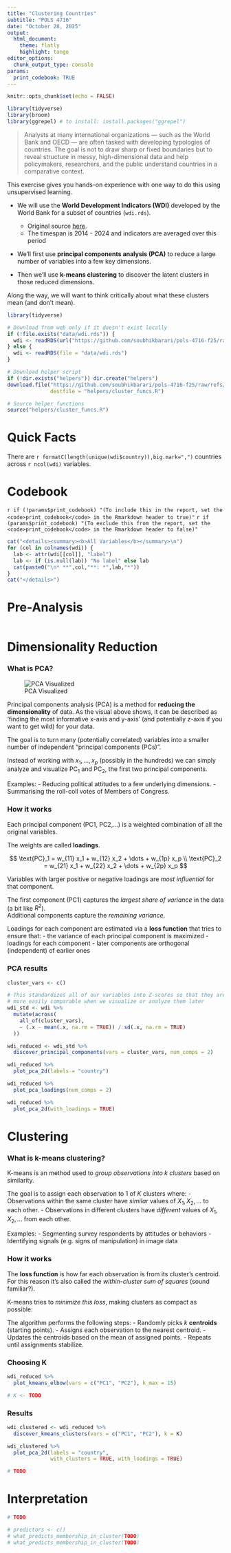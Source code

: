 ```yaml
---
title: "Clustering Countries"
subtitle: "POLS 4716"
date: "October 28, 2025"
output:
  html_document:
    theme: flatly
    highlight: tango
editor_options: 
  chunk_output_type: console
params:
  print_codebook: TRUE
---
```


<!--
When you are ready, click on Knit button in R Studio to produce 
an HTML document of your results.
-->

```r
knitr::opts_chunk$set(echo = FALSE)

library(tidyverse)
library(broom)
library(ggrepel) # to install: install.packages("ggrepel")
```

> Analysts at many international organizations — such as the World Bank and OECD — are often tasked with developing typologies of countries.
> The goal is not to draw sharp or fixed boundaries but to reveal structure in messy, high-dimensional data and help policymakers, researchers, and the public understand countries in a comparative context.

This exercise gives you hands-on experience with one way to do this using unsupervised learning. 

- We will use the **World Development Indicators (WDI)** developed by the World Bank for a subset of countries (`wdi.rds`).
  - Original source [here](https://datatopics.worldbank.org/world-development-indicators/).
  - The timespan is 2014 - 2024 and indicators are averaged over this period

- We'll first use **principal components analysis (PCA)** to reduce a large number of variables into a few key dimensions.

- Then we'll use **k-means clustering** to discover the latent clusters in those reduced dimensions.

Along the way, we will want to think critically about what these clusters mean (and don't mean).

```r
library(tidyverse)

# Download from web only if it doesn't exist locally
if (!file.exists("data/wdi.rds")) {
  wdi <- readRDS(url("https://github.com/soubhikbarari/pols-4716-f25/raw/refs/heads/main/data/wdi.rds"))
} else {
  wdi <- readRDS(file = "data/wdi.rds")
}

# Download helper script
if (!dir.exists("helpers")) dir.create("helpers")
download.file("https://github.com/soubhikbarari/pols-4716-f25/raw/refs/heads/main/helpers/cluster_funcs.R",
              destfile = "helpers/cluster_funcs.R")

# Source helper functions
source("helpers/cluster_funcs.R")
```

# Quick Facts

<!-- These will 'fill in' once you compile your Rmarkdown report! -->

There are `r formatC(length(unique(wdi$country)),big.mark=",")` countries across `r ncol(wdi)` variables.

# Codebook

`r if (!params$print_codebook) "(To include this in the report, set the <code>print_codebook</code> in the Rmarkdown header to true)"`
`r if (params$print_codebook) "(To exclude this from the report, set the <code>print_codebook</code> in the Rmarkdown header to false)"`

```r
cat("<details><summary><b>All Variables</b></summary>\n")
for (col in colnames(wdi)) {
  lab <- attr(wdi[[col]], "label")
  lab <- if (is.null(lab)) "No label" else lab
  cat(paste0("\n* **",col,"**: *",lab,"*"))
}
cat("</details>")
```

# Pre-Analysis

<!--
TASK 1
======
Before diving into PCA or clustering, take a few minutes to *look at the data and think conceptually*.

Review the variables above (you can just run the `all-vars` chunk above).

With your discussion partner, and after reviewing the variables above, brainstorm what a *policy-relevant typology of countries* might look like:

- Consider political, economic, and social dimensions.  
- You may want to recall some of the models and discussions from the conflict forecasting week.

Some additional questions to discuss:
- What kind of *descriptive typology* might help summarize this data?
- What policy or analytical *goal* would this typology serve? Who would be the audience?
- Which *variables* seem most relevant for grouping countries?
  - It may be helpful to google unfamiliar acronyms (WDI) or proper nouns (Ethnologue)
- How many *clusters or groups* of countries would you expect to see?

Jot down some notes from your discussion (bullet points are fine).
Feel free to write and run any relevant code in the chunk below.
-->

```r

```

# Dimensionality Reduction

### What is PCA?

<!-- If this doesn't render an image in R Studio, go to this link in your browser -->
![PCA Visualized](https://github.com/soubhikbarari/pols-4716-f25/raw/refs/heads/main/helpers/pca-dimredux.png)

Principal components analysis (PCA) is a method for **reducing the dimensionality** of data. As the visual above shows, it can be described as 'finding the most informative x-axis and y-axis' (and potentially z-axis if you want to get wild) for your data. 

The goal is to turn many (potentially correlated) variables into a smaller number of independent "principal components (PCs)".

Instead of working with $x_1,...,x_p$ (possibly in the hundreds) we can simply analyze and visualize $\text{PC}_1$ and $\text{PC}_2$, the first two principal components.

Examples: 
- Reducing political attitudes to a few underlying dimensions.
- Summarising the roll-coll votes of Members of Congress.

### How it works

Each principal component (PC1, PC2,...) is a weighted combination of all the original variables.  

The weights are called **loadings**.

<!-- If this doesn't render in R Studio (a) knit this or (b) click the gear button and generate a Preview -->
$$
\text{PC}_1 = w_{11} x_1 + w_{12} x_2 + \dots + w_{1p} x_p \\
\text{PC}_2 = w_{21} x_1 + w_{22} x_2 + \dots + w_{2p} x_p
$$

Variables with larger positive or negative loadings are *most influential* for that component.

The first component (PC1) captures the *largest share of variance* in the data (a bit like $R^2$).  
Additional components capture the *remaining variance*.

Loadings for each component are estimated via a **loss function** that tries to ensure that:
- the variance of each principal component is maximized
- loadings for each component
- later components are orthogonal (independent) of earlier ones

### PCA results

<!--
TASK 2a
=======
- Select the variables (at least 2) you want to include in your clustering analysis.
-->

```r
cluster_vars <- c()
```

<!--
(...cont'd)
- Run the block blow (transform-vars). 
  - What is it doing?
  - What is the purpose of this transformation?
-->

```r
# This standardizes all of our variables into Z-scores so that they are 
# more easily comparable when we visualize or analyze them later 
wdi_std <- wdi %>%
  mutate(across(
    all_of(cluster_vars),
    ~ (.x - mean(.x, na.rm = TRUE)) / sd(.x, na.rm = TRUE)
  ))
```

<!--
(...cont'd)
- Run `discover_principal_components()` to reduce the dimensionality of the data.
  - Refer to `cluster_funcs.R` to check documentation if needed.
-->

```r
wdi_reduced <- wdi_std %>%
  discover_principal_components(vars = cluster_vars, num_comps = 2)
```

<!--
(..cont'd)
- Visualize the results using `plot_pca_2d()`.
  - Interpret the results.
-->
```r
wdi_reduced %>%
  plot_pca_2d(labels = "country")
```

<!--
TASK 2b
=======
Now take a closer look at the loadings to interpret what the components represent. Run the following two plots.

- Which variables have the largest loadings on PC1 and PC2? (either positive or negative)
- Do these patterns align with your earlier typology brainstorm?
- How might you interpret the substantive meaning of PC1 and PC2 based on these variables?

Write some notes below the plots.
-->

```r
wdi_reduced %>%
  plot_pca_loadings(num_comps = 2)
```

```r
wdi_reduced %>%
  plot_pca_2d(with_loadings = TRUE)
```
<!-- Note: for an even better visualization, refer to the `labels` argument (check the function definition in `cluster_func.R`)
-->

# Clustering

### What is k-means clustering?

K-means is an method used to *group observations into k clusters* based on similarity.

The goal is to assign each observation to 1 of $K$ clusters where:
- Observations within the same cluster have *similar* values of $X_1,X_2,...$ to each other.
- Observations in different clusters have *different* values of $X_1,X_2,...$ from each other.

Examples:
- Segmenting survey respondents by attitudes or behaviors
- Identifying signals (e.g. signs of manipulation) in image data

### How it works

The **loss function** is how far each observation is from its cluster’s centroid.
For this reason it's also called the *within-cluster sum of squares* (sound familiar?).

K-means tries to *minimize this loss*, making clusters as compact as possible:

The algorithm performs the following steps: 
- Randomly picks $k$ **centroids** (starting points).
- Assigns each observation to the nearest centroid.
- Updates the centroids based on the mean of assigned points.
- Repeats until assignments stabilize.

### Choosing K

<!--
TASK 3
======
Now we'll be choosing a value for K (the number of clusters). 

In particular, we're going to evaluate what the k-means loss function looks
like for different values of K. 

Before doing this, discuss wtih your partner: what might the loss (y axis)
look like (e.g. its shape) for increasing values of K (x axis)? Why?

Now:
- Run the appropriate function to plot the k-means loss function
- Where does the 'elbow' in the said elbow plot appear? What does this rerpesent?
- What K does it suggest you should use? Are there reasons to prefer a different K?
-->

```r
wdi_reduced %>%
  plot_kmeans_elbow(vars = c("PC1", "PC2"), k_max = 15)
```

```r
# K <- TODO
```

### Results

<!--
TASK 4a
=======
Run and visualize the k-means clusters on the reduced space below.

Which countries or regions are represented in each of these clusters?

Hint: consider using the table() function.
-->

```r
wdi_clustered <- wdi_reduced %>%
  discover_kmeans_clusters(vars = c("PC1", "PC2"), k = K)
```

<!--
Note: consider tweaking the function arguments here for a better display.
-->
```r
wdi_clustered %>%
  plot_pca_2d(labels = "country", 
              with_clusters = TRUE, with_loadings = TRUE)
```

```r
# TODO
```

# Interpretation

<!--
TASK 5a
=======
Now we want to interpret our cluster outputs by looking at how key variables are distributed across clusters.

Let’s begin with a few cross-tabulations:
- Which clusters tend to have countries with higher-than-average GDP?
- Which clusters tend to have countries with higher-than-average infant mortality?
- Which clusters tend to have countries with higher-than-average CO2 emissions?

Hint: Remember that our variables are scaled into z-scores (what does a value of 0 mean?)

Use the table() function to output these cross-tabulations.

These quick cross-tabulations can help us form hypotheses about what each cluster represents *before* diving into any modelling.
-->

```r
# TODO
```

<!--
TASK 5b
=======
Next, we'll dig deeper into the predictors of cluster membership.

The goal in this step is to identify **significant (in both the statistical and scientific sense)** predictors for each cluster.

i) First, in `cluster_funcs.R` modify the function `what_predicts_membership_in_cluster()`:
  - Note the variable `ests` where the regression parameter estimates are extracted (into `ests`) 
  - Create a new variable `sig` in `ests` that indicates whether each coefficient is statistically significant
    - Hint: if the confidence level (`conf_level`) is 0.95, what is the threshold (alpha) for statistical significance?

ii) Based on everything you've done so far, select a handful of variables that might be related to membership in each cluster. Run `what_predicts_membership_in_cluster()` for different clusters with those variables as predictors.
  - What does this tell us about the meaning of each cluster?
  - Are there any clusters with NO significant predictors? What does that tell you?
   
-->

```r
# predictors <- c()
# what_predicts_membership_in_cluster(TODO)
# what_predicts_membership_in_cluster(TODO)
```

<!--
TASK 6
======
- What are some limitations of the clustering approach you used?

- Revisit the goals you outlined at the beginning. How might you refine your approach to move closer to those goals? Consider these in your discussion and notes: 
  - Different variables or data sources
  - A clustering method with a different kind of loss function
  - Focusing on just PCA or just clustering
  - Integrating human judgment into the process
-->
